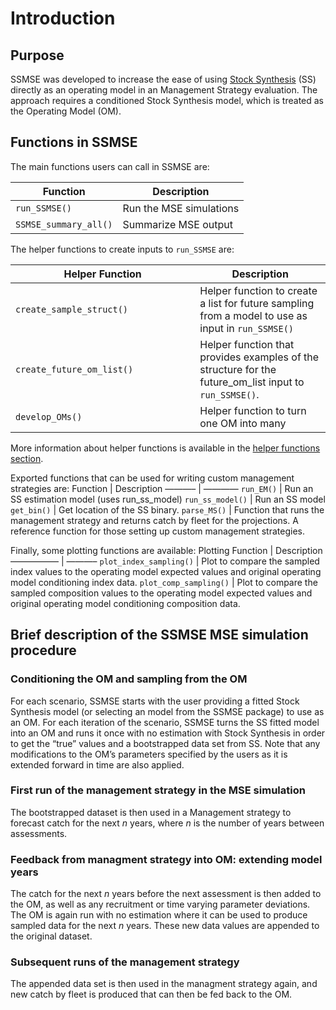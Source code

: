 # Introduction {#intro}

## Purpose

SSMSE was developed to increase the ease of using [Stock Synthesis](https://vlab.noaa.gov/web/stock-synthesis) (SS) directly as an operating model in an Management Strategy evaluation. The approach requires a conditioned Stock Synthesis model, which is treated as the Operating Model (OM).

## Functions in SSMSE {#funs}

The main functions users can call in SSMSE are:

Function               | Description
---------------------- | ------------------
`run_SSMSE()`            | Run the MSE simulations
`SSMSE_summary_all()`    | Summarize MSE output

The helper functions to create inputs to `run_SSMSE` are:

Helper Function           | Description
------------------------- | ------------------
`create_sample_struct()`  | Helper function to create a list for future sampling from a model to use as input in `run_SSMSE()`
`create_future_om_list()` | Helper function that provides examples of the structure for the future_om_list input to `run_SSMSE()`.
`develop_OMs()`           | Helper function to turn one OM into many

More information about helper functions is available in the [helper functions section](#helper).

Exported functions that can be used for writing custom management strategies are:
Function    | Description
-----------  | ------------
`run_EM()`       |  Run an SS estimation model (uses run_ss_model)
`run_ss_model()` | Run an SS model
`get_bin()`      | Get location of the SS binary.
`parse_MS()`     | Function that runs the management strategy and returns catch by fleet for the projections. A reference function for those setting up custom management strategies. 

Finally, some plotting functions are available:
Plotting Function | Description
----------------- | -----------
`plot_index_sampling()` | Plot to compare the sampled index values to the operating model expected values and original operating model conditioning index data.
`plot_comp_sampling()`  | Plot to compare the sampled composition values to the operating model expected values and original operating model conditioning composition data.

## Brief description of the SSMSE MSE simulation procedure

### Conditioning the OM and sampling from the OM

For each scenario, SSMSE starts with the user providing a fitted Stock Synthesis model (or selecting an model from the SSMSE package) to use as an OM. For each iteration of the scenario, SSMSE turns the SS fitted model into an OM and runs it once with no estimation with Stock Synthesis in order to get the "true" values and a bootstrapped data set from SS. Note that any modifications to the OM's parameters specified by the users as it is extended forward in time are also applied.

### First run of the management strategy in the MSE simulation

The bootstrapped dataset is then used in a Management strategy to forecast catch for the next $n$ years, where $n$ is the number of years between assessments.

### Feedback from managment strategy into OM: extending model years

The catch for the next $n$ years before the next assessment is then added to the OM, as well as any recruitment or time varying parameter deviations. The OM is again run with no estimation where it can be used to produce sampled data for the next $n$ years. These new data values are appended to the original dataset.

### Subsequent runs of the management strategy

The appended data set is then used in the managment strategy again, and new catch by fleet is produced that can then be fed back to the OM.
